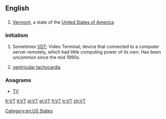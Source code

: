 {{also|vt|Vt.|␋}}
==English==

==={{abbreviation}}===
{{en-abbr}}

# [[Vermont]], a state of the [[United States of America]].

===Initialism===
{{en-initialism}}

# {{dated}} Sometimes [[VDT]]; Video Terminal; device that connected to a computer server remotely, which had little computing power of its own. Has been uncommon since the mid 1990s.
# [[ventricular tachycardia]]

===Anagrams===
* [[TV#English|TV]] 

[[Category:en:US States]]

[[fr:VT]]
[[lt:VT]]
[[pl:VT]]
[[et:VT]]
[[fi:VT]]
[[tr:VT]]
[[zh:VT]]